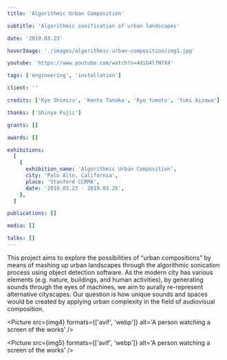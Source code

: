 ```yaml
---
title: 'Algorithmic Urban Composition'

subtitle: 'Algorithmic sonification of urban landscapes'

date: '2019.03.23'

hoverImage: './images/algorithmic-urban-composition/img1.jpg'

youtube: 'https://www.youtube.com/watch?v=4diG4lfNYX4'

tags: ['engineering', 'installation']

client: ''

credits: ['Kye Shimizu', 'Kenta Tanaka', 'Ryo Yumoto', 'Yuki Aizawa']

thanks: ['Shinya Fujii']

grants: []

awards: []

exhibitions:
  [
    {
      exhibition_name: 'Algorithmic Urban Composition',
      city: 'Palo Alto, California',
      place: 'Stanford CCRMA',
      date: '2019.03.23 - 2019.03.26',
    },
  ]

publications: []

media: []

talks: []
---
```



<TextSection>
  This project aims to explore the possibilities of “urban compositions” by means of mashing up
  urban landscapes through the algorithmic sonication process using object detection software.
  As the modern city has various elements (e.g. nature, buildings, and human activities), by generating
  sounds through the eyes of machines, we aim to aurally re-represent alternative cityscapes. Our
  question is how unique sounds and spaces would be created by applying urban complexity in the
  field of audiovisual composition.
</TextSection>
<Spacer size={32} />
<div className="flex flex-col gap-4 flex-wrap">

<Picture src={img4} formats={['avif', 'webp']} alt='A person watching a screen of the works' />
<div className="flex md:flex-row flex-col gap-4 flex-wrap">
<Picture src={img3} formats={['avif', 'webp']} alt='A person watching a screen of the works' />

<Picture src={img5} formats={['avif', 'webp']} alt='A person watching a screen of the works' />
</div>

</div>
<TextSection>

</TextSection>
